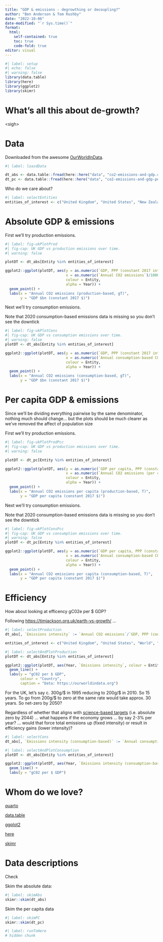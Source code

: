 ```yaml
---
title: "GDP & emissions - degrowthing or decoupling?"
author: "Ben Anderson & Tom Rushby"
date: "2022-10-06"
date-modified: "`r Sys.time()`"
format: 
  html:
    self-contained: true
    toc: true
    code-fold: true
editor: visual
---
```


```r
#| label: setup
#| echo: false
#| warning: false
library(data.table)
library(here)
library(ggplot2)
library(skimr)
```

# What's all this about de-growth?

\<sigh\>

# Data

Downloaded from the awesome [OurWorldInData](https://ourworldindata.org/grapher/co2-emissions-and-gdp?country=~GBR).

```r
#| label: loasdData

dt_abs <- data.table::fread(here::here("data", "co2-emissions-and-gdp.csv"))
dt_pc <- data.table::fread(here::here("data", "co2-emissions-and-gdp-per-capita.csv"))

```

Who do we care about?

```r
#| label: selectEntities
entities_of_interest <- c("United Kingdom", "United States", "New Zealand", "China")
```

# Absolute GDP & emissions

First we'll try production emissions.

```r
#| label: fig-ukPlotProd
#| fig-cap: UK GDP vs production emissions over time.
#| warning: false

plotDT <- dt_abs[Entity %in% entities_of_interest]

ggplot2::ggplot(plotDT, aes(y = as.numeric(`GDP, PPP (constant 2017 international $)`)/1000000000, 
                            x = as.numeric(`Annual CO2 emissions`)/1000000,
                            colour = Entity,
                            alpha = Year)) +
  geom_point() +
  labs(x = "Annual CO2 emissions (production-based, gT)",
       y = "GDP $bn (constant 2017 $)")
```

Next we'll try consumption emissions.

Note that 2020 consumption-based emissions data is missing so you don't see the downtick

```r
#| label: fig-ukPlotCons
#| fig-cap: UK GDP vs consumption emissions over time.
#| warning: false
plotDT <- dt_abs[Entity %in% entities_of_interest]

ggplot2::ggplot(plotDT, aes(y = as.numeric(`GDP, PPP (constant 2017 international $)`)/1000000000, 
                            x = as.numeric(`Annual consumption-based CO2 emissions`)/1000000,
                            colour = Entity,
                            alpha = Year)) +
  geom_point() +
  labs(x = "Annual CO2 emissions (consumption-based, gT)",
       y = "GDP $bn (constant 2017 $)")
```

# Per capita GDP & emissions

Since we'll be dividing everything pairwise by the same denominator, nothing much should change... but the plots should be much clearer as we've removed the affect of population size

First we'll try production emissions.

```r
#| label: fig-ukPlotProdPcc
#| fig-cap: UK GDP vs production emissions over time.
#| warning: false

plotDT <- dt_pc[Entity %in% entities_of_interest]

ggplot2::ggplot(plotDT, aes(y = as.numeric(`GDP per capita, PPP (constant 2017 international $)`), 
                            x = as.numeric(`Annual CO2 emissions (per capita)`),
                            colour = Entity,
                            alpha = Year)) +
  geom_point() +
  labs(x = "Annual CO2 emissions per capita (production-based, T)",
       y = "GDP per capita (constant 2017 $)")
```

Next we'll try consumption emissions.

Note that 2020 consumption-based emissions data is missing so you don't see the downtick

```r
#| label: fig-ukPlotConsPcc
#| fig-cap: UK GDP vs consumption emissions over time.
#| warning: false
plotDT <- dt_pc[Entity %in% entities_of_interest]

ggplot2::ggplot(plotDT, aes(y = as.numeric(`GDP per capita, PPP (constant 2017 international $)`), 
                            x = as.numeric(`Annual consumption-based CO2 emissions (per capita)`),
                            colour = Entity,
                            alpha = Year)) +
  geom_point() +
  labs(x = "Annual CO2 emissions per capita (consumption-based, T)",
       y = "GDP per capita (constant 2017 $)")
```

# Efficiency

How about looking at efficency gC02e per \$ GDP?

Following <https://timjackson.org.uk/earth-vs-growth/> ...

```r
#| label: selectProduction
dt_abs[, `Emissions intensity` := `Annual CO2 emissions`/`GDP, PPP (constant 2017 international $)`*1000*1000]

entities_of_interest <- c("United Kingdom", "United States", "World", "New Zealand", "China")
```

```r
#| label: selectAndPlotProduction
plotDT <- dt_abs[Entity %in% entities_of_interest]

ggplot2::ggplot(plotDT, aes(Year, `Emissions intensity`, colour = Entity)) +
  geom_line() +
  labs(y = "gC02 per $ GDP",
       colour = "Country",
       caption = "Data: https://ourworldindata.org")
```

For the UK, let's say c. 300g/\$ in 1995 reducing to 200g/\$ in 2010. So 15 years. To go from 200g/\$ to zero at the same rate would take approx. 30 years. So net-zero by 2050?

Regardless of whether that aligns with [science-based targets](https://sciencebasedtargets.org/how-it-works) (i.e. absolute zero by 2044) ... what happens if the economy grows ... by say 2-3% per year? ... would that force total emissions up (fixed intensity) or result in efficiency gains (lower intensity)?

```r
#| label: selectCons
dt_abs[, `Emissions intensity (consumption-based)` := `Annual consumption-based CO2 emissions`/`GDP, PPP (constant 2017 international $)`*1000*1000]
```

```r
#| label: selectAndPlotConsumption
plotDT <- dt_abs[Entity %in% entities_of_interest]

ggplot2::ggplot(plotDT, aes(Year, `Emissions intensity (consumption-based)`, colour = Entity)) +
  geom_line() +
  labs(y = "gC02 per $ GDP")
```

# Whom do we love?

[quarto](https://quarto.org/)

[data.table](https://www.rdocumentation.org/packages/data.table/versions/1.14.2)

[ggplot2](https://www.rdocumentation.org/packages/ggplot2/versions/3.3.6)

[here](https://www.rdocumentation.org/packages/here/versions/1.0.1)

[skimr](https://www.rdocumentation.org/packages/skimr/versions/2.1.4)

# Data descriptions

Check

Skim the absolute data:

```r
#| label: skimAbs
skimr::skim(dt_abs)
```

Skim the per capita data

```r
#| label: skimPC
skimr::skim(dt_pc)
```

```r
#| label: runToHere
# hidden chunk
```

